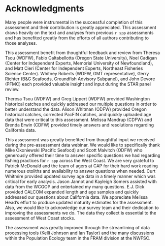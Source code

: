 # Acknowledgments

Many people were instrumental in the successful completion of this assessment and their contribution is greatly appreciated.  This assessment draws heavily on the text and analyses from previous `r spp` assessments and has benefited greatly from the efforts of all authors contributing to those analyses. 

This assessment benefit from thoughtful feedback and review from Theresa Tsou (WDFW), Fabio Caltabellotta (Oregon State University), Noel Cadigan (Center for Independent Experts, Memorial University of Newfoundland), and Matt Cieri (Center for Independent Experts, Northeast Fisheries Science Center). Whitney Roberts (WDFW, GMT representative), Gerry Richter (B&G Seafoods, Groundfish Advisory Subpanel), and John Devore (PFMC) each provided valuable insight and input during the STAR panel review. 

Theresa Tsou (WDFW) and Greg Lippert (WDFW) provided Washington historical catches and quickly addressed our multiple questions in order to better understand the data. Alison Whitman (ODFW) provided Oregon  historical catches, corrected PacFIN catches, and quickly uploaded age data that were critical to this assessment. Melissa Mandrup (CDFW) and Brenda Erwin (CDFW) provided timely answers and resolutions regarding California data. 

This assessment was greatly benefited from thoughtful input we received during the pre-assessment data webinar. We would like to specifically thank Mike Okoniewski (Pacific Seafood) and Scott Malvitch (ODFW) who generously offered their time to answer specific questions we had regarding fishing practices for `r spp` across the West Coast.  We are very grateful to Patrick McDonald and the team of agers at CAP for their hard work reading numerous otoliths and availability to answer questions when needed.  Curt Whitmire provided updated survey age data in a timely manner which was critical for early analysis. Jason Jannot and Kayleigh Somers assisted with data from the WCGOP and entertained my many questions. E.J. Dick provided CALCOM expanded length and age samples and quickly addressed our questions about California data. We appreciate Melissa Head's effort to produce updated maturity estimates for the assessment. Also, we would like to acknowledge our survey team and their dedication to improving the assessments we do. The data they collect is essential to the assessment of West Coast stocks. 

The assessment was greatly improved through the streamlining of data processing tools (Kelli Johnson and Ian Taylor) and the many discussions within the Population Ecology team in the FRAM division at the NWFSC.


